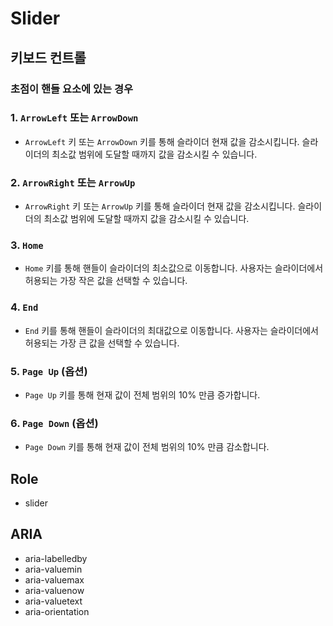 
<Meta title="Practice/Slider" />

# Slider

## 키보드 컨트롤

### 초점이 핸들 요소에 있는 경우

### 1. `ArrowLeft` 또는 `ArrowDown`

- `ArrowLeft` 키 또는 `ArrowDown` 키를 통해 슬라이더 현재 값을 감소시킵니다. 슬라이더의 최소값 범위에 도달할 때까지 값을 감소시킬 수 있습니다.

### 2. `ArrowRight` 또는 `ArrowUp`

- `ArrowRight` 키 또는 `ArrowUp` 키를 통해 슬라이더 현재 값을 감소시킵니다. 슬라이더의 최소값 범위에 도달할 때까지 값을 감소시킬 수 있습니다.

### 3. `Home`

- `Home` 키를 통해 핸들이 슬라이더의 최소값으로 이동합니다. 사용자는 슬라이더에서 허용되는 가장 작은 값을 선택할 수 있습니다.

### 4. `End`

- `End` 키를 통해 핸들이 슬라이더의 최대값으로 이동합니다. 사용자는 슬라이더에서 허용되는 가장 큰 값을 선택할 수 있습니다.

### 5. `Page Up` (옵션)

- `Page Up` 키를 통해 현재 값이 전체 범위의 10% 만큼 증가합니다.

### 6. `Page Down` (옵션)

- `Page Down` 키를 통해 현재 값이 전체 범위의 10% 만큼 감소합니다.


## Role
- slider

## ARIA
- aria-labelledby
- aria-valuemin
- aria-valuemax
- aria-valuenow
- aria-valuetext
- aria-orientation